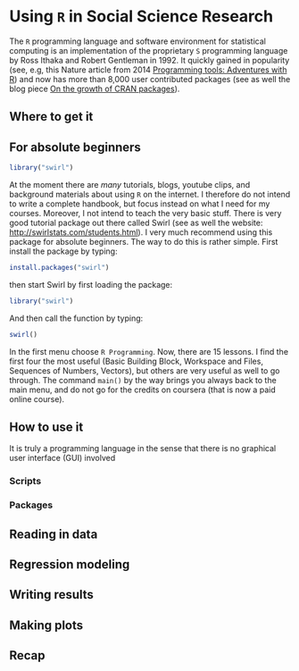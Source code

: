 # Using `R` in Social Science Research

The `R` programming language and software environment for statistical computing is an implementation of the proprietary `S` programming language by Ross Ithaka and Robert Gentleman in 1992. It quickly gained in popularity (see, e.g, this Nature article from 2014 [Programming tools: Adventures with R](http://www.nature.com/news/programming-tools-adventures-with-r-1.16609)) and now has more than 8,000 user contributed packages (see as well the blog piece [On the growth of CRAN packages](https://www.r-bloggers.com/on-the-growth-of-cran-packages/)).

## Where to get it

## For absolute beginners

```r
library("swirl")
```

At the moment there are *many* tutorials, blogs, youtube clips, and background materials about using `R` on the internet. I therefore do not intend to write a complete handbook, but focus instead on what I need for my courses. Moreover, I not intend to teach the very basic stuff. There is very good tutorial package out there called Swirl (see as well the website: [http://swirlstats.com/students.html](http://swirlstats.com/students.html)). I very much recommend using this package for absolute beginners. The way to do this is rather simple. First install the package by typing:

```r
install.packages("swirl")
```

then start Swirl by first loading the package:

```r
library("swirl")
```

And then call the function by typing: 

```r
swirl()
```

In the first menu choose `R Programming`. Now, there are 15 lessons. I find the first four the most useful (Basic Building Block, Workspace and Files, Sequences of Numbers, Vectors), but others are very useful as well to go through. The command `main()` by the way brings you always back to the main menu, and do not go for the credits on coursera (that is now a paid online course).

## How to use it

It is truly a programming language in the sense that there is no graphical user interface (GUI) involved 

### Scripts

### Packages

## Reading in data

## Regression modeling

## Writing results

## Making plots 

## Recap



